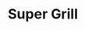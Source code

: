 ---
title: "Super Grill"
meta_title: "Super Grill craft"
description: "Craft de Super Grill"
rank: "b"
draft: false
name: "Super Grill"
recipe_img: "https://wiki.pokexgames.com/images/a/a4/Super_Grill1.png"
level: 64
craft_time: 259200
result: 1
value_npc: 1
ingredients:
  - name: "Gold Bar"
    quantity: 4
    item_img: "https://wiki.pokexgames.com/images/0/07/Gold_bar.png"
    value_npc: 1
  - name: "Pikaburger"
    quantity: 3
    item_img: "https://wiki.pokexgames.com/images/8/8d/Pikaburguer.png"
    value_npc: 1
  - name: "Hamburger"
    quantity: 750
    item_img: "https://wiki.pokexgames.com/images/9/99/Hamburguer.png"
    value_npc: 1
  - name: "Cooking Token"
    quantity: 250
    item_img: "https://wiki.pokexgames.com/images/3/3c/Cooking_Token.png"
    value_npc: 1
---